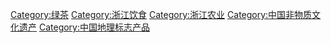 {{Commons category|Longjing tea}}
{{Category main}}

{{DEFAULTSORT:Longjing}}

[[Category:绿茶|Category:绿茶]]
[[Category:浙江饮食|Category:浙江饮食]]
[[Category:浙江农业|Category:浙江农业]]
[[Category:中国非物质文化遗产|Category:中国非物质文化遗产]]
[[Category:中国地理标志产品|Category:中国地理标志产品]]